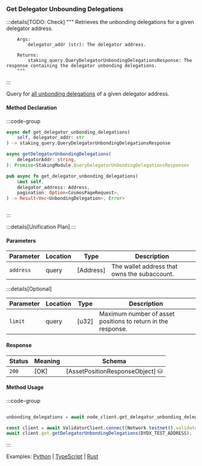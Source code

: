 ### Get Delegator Unbounding Delegations

:::details[TODO: Check]
        """
        Retrieves the unbonding delegations for a given delegator address.

        Args:
            delegator_addr (str): The delegator address.

        Returns:
            staking_query.QueryDelegatorUnbondingDelegationsResponse: The response containing the delegator unbonding delegations.
        """
:::

Query for [all unbonding delegations] of a given delegator address.

[all unbonding delegations]: https://github.com/cosmos/cosmos-sdk/tree/main/x/staking#delegatorunbondingdelegations

#### Method Declaration

:::code-group

```python [Python]
async def get_delegator_unbonding_delegations(
    self, delegator_addr: str
) -> staking_query.QueryDelegatorUnbondingDelegationsResponse
```

```typescript [TypeScript]
async getDelegatorUnbondingDelegations(
    delegatorAddr: string,
): Promise<StakingModule.QueryDelegatorUnbondingDelegationsResponse>
```

```rust [Rust]
pub async fn get_delegator_unbonding_delegations(
    &mut self,
    delegator_address: Address,
    pagination: Option<CosmosPageRequest>,
) -> Result<Vec<UnbondingDelegation>, Error>
```

```url [API]
```

:::

:::details[Unification Plan]
:::

#### Parameters

| Parameter           | Location | Type               | Description                                                           |
| ------------------- | -------- | ------------------ | --------------------------------------------------------------------- |
| `address`           | query    | [Address]          | The wallet address that owns the subaccount.                          |

:::details[Optional]

| Parameter                     | Location | Type                      | Description                                                  |
| ----------------------------- | -------- | ------------------------- | ------------------------------------------------------------ |
| `limit`                       | query    | [u32]                     | Maximum number of asset positions to return in the response. |

#### Response

| Status | Meaning     | Schema                          |
| ------ | ----------- | ------------------------------- |
| `200`  | [OK]        | [AssetPositionResponseObject] ⛁ |

#### Method Usage

:::code-group

```rust [Rust]
```

```python [Python]
unbonding_delegations = await node_client.get_delegator_unbonding_delegations(TEST_ADDRESS)
```

```typescript [TypeScript]
const client = await ValidatorClient.connect(Network.testnet().validatorConfig);
await client.get.getDelegatorUnbondingDelegations(DYDX_TEST_ADDRESS);
```

:::

Examples: [Python] | [TypeScript] | [Rust]

[Python]: https://github.com/dydxprotocol/v4-clients/blob/3e8c7e1b960291b7ef273962d374d9934a5c4d33/v4-client-py-v2/examples/validator_get_example.py#L150
[TypeScript]: https://github.com/dydxprotocol/v4-clients/blob/3e8c7e1b960291b7ef273962d374d9934a5c4d33/v4-client-js/examples/validator_get_example.ts#L113
[Rust]: https://github.com/dydxprotocol/v4-clients/blob/3e8c7e1b960291b7ef273962d374d9934a5c4d33/v4-client-rs/client/examples/validator_get.rs#L98
